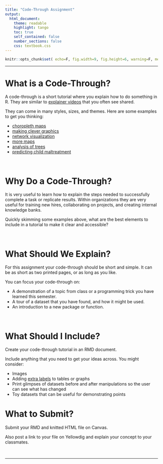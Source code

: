 ```yaml
---
title: "Code-Through Assignment"
output:
  html_document:
    theme: readable
    highlight: tango
    toc: true
    self_contained: false
    number_sections: false
    css: textbook.css
---
```


```r
knitr::opts_chunk$set( echo=F, fig.width=9, fig.height=6, warning=F, message=F )
```


-----



# What is a Code-Through? 

A code-through is a short tutorial where you explain how to do something in R. They are similar to [explainer videos](https://blog.hubspot.com/marketing/explainer-videos) that you often see shared.


They can come in many styles, sizes, and themes. Here are some examples to get you thinking: 

* [choropleth maps](http://www.rpubs.com/cenuno/choropleth_map)   
* [making clever graphics](https://davidsmale.netlify.com/portfolio/happy-days/)  
* [network visualization](https://kateto.net/network-visualization) 
* [more maps](https://geocompr.robinlovelace.net/adv-map.html)  
* [analysis of trees](https://cran.r-project.org/web/packages/ForestTools/vignettes/treetopAnalysis.html) 
* [predicting child maltreatment](http://urbanspatialanalysis.com/portfolio/an-open-source-geospatial-risk-predictive-framework-for-child-maltreatment/)  


<br> 

# Why Do a Code-Through? 

It is very useful to learn how to explain the steps needed to successfully complete a task or replicate results. Within organizations they are very useful for training new hires, collaborating on projects, and creating internal knowledge banks. 

Quickly skimming some examples above, what are the best elements to include in a tutorial to make it clear and accessible? 

<br>

# What Should We Explain? 

For this assignment your code-through should be short and simple. It can be as short as two printed pages, or as long as you like.

You can focus your code-through on:

* A demonstration of a topic from class or a programming trick you have learned this semester. 
* A tour of a dataset that you have found, and how it might be used. 
* An introduction to a new package or function. 

<br> 

# What Should I Include? 

Create your code-through tutorial in an RMD document. 

Include anything that you need to get your ideas across. You might consider:

* Images 
* Adding [extra labels](https://ds4ps.org/cpp-523-fall-2019/labs/figures/reading-a-regression-table.png) to tables or graphs 
* Print glimpses of datasets before and after manipulations so the user can see what has changed 
* Toy datasets that can be useful for demonstrating points 


# What to Submit? 

Submit your RMD and knitted HTML file on Canvas. 

Also post a link to your file on Yellowdig and explain your concept to your classmates. 


<br>
 
-----

<br>
<br>





